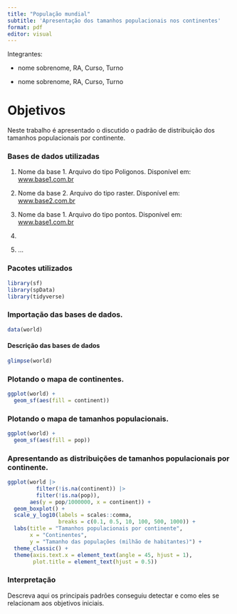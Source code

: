 ```yaml
---
title: "População mundial"
subtitle: 'Apresentação dos tamanhos populacionais nos continentes'
format: pdf
editor: visual
---
```


Integrantes:

-   nome sobrenome, RA, Curso, Turno

-   nome sobrenome, RA, Curso, Turno

# Objetivos

Neste trabalho é apresentado o discutido o padrão de distribuição dos tamanhos populacionais por continente.

### Bases de dados utilizadas

1.  Nome da base 1. Arquivo do tipo Poligonos. Disponível em: [www.base1.com.br](www.base1.com.br)

2.  Nome da base 2. Arquivo do tipo raster. Disponível em: [www.base2.com.br](www.base1.com.br)

3.  Nome da base 1. Arquivo do tipo pontos. Disponível em: [www.base1.com.br](www.base1.com.br)

4.  

5.  ...

### Pacotes utilizados

```r
library(sf)
library(spData)
library(tidyverse)
```

### Importação das bases de dados.

```r
data(world)
```

#### Descrição das bases de dados

```r
glimpse(world)
```


### Plotando o mapa de continentes.

```r
ggplot(world) +
  geom_sf(aes(fill = continent))
```

### Plotando o mapa de tamanhos populacionais.

```r
ggplot(world) +
  geom_sf(aes(fill = pop))
```

### Apresentando as distribuições de tamanhos populacionais por continente.

```r
ggplot(world |> 
         filter(!is.na(continent)) |> 
         filter(!is.na(pop)), 
       aes(y = pop/1000000, x = continent)) +
  geom_boxplot() +
  scale_y_log10(labels = scales::comma, 
                breaks = c(0.1, 0.5, 10, 100, 500, 1000)) +  
  labs(title = "Tamanhos populacionais por continente",
       x = "Continentes",
       y = "Tamanho das populações (milhão de habitantes)") +
  theme_classic() +
  theme(axis.text.x = element_text(angle = 45, hjust = 1),
        plot.title = element_text(hjust = 0.5))

```

### Interpretação

Descreva aqui os principais padrões conseguiu detectar e como eles se relacionam aos objetivos iniciais.
